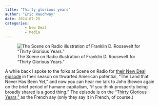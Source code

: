 ```yaml
---
title: "Thirty glorious years"
author: "Eric Rauchway"
date: 2024-07-25
categories:
         - New Deal
         - Media
---
```


![The Scene on Radio illustration of Franklin D. Roosevelt for "Thirty Glorious Years."](thirty.png)

A while back I spoke to the folks at Scene on Radio for [their New Deal episode](https://sceneonradio.org/s4-e6-a-new-deal/) in their season on thwarted American potential, "The Land that Never Has Been Yet," and now you can hear me talk to John Biewen again on the brief period of humane capitalism, "if you think prosperity being broadly shared is a good thing." The episode is on the ["Thirty Glorious Years,"](https://sceneonradio.org/s7-e6-thirty-glorious-years/) as the French say (only they say it in French, of course.)

